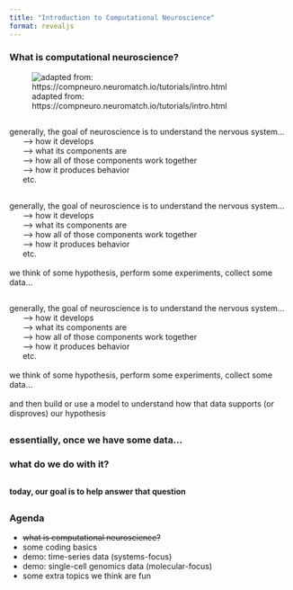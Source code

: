 ```yaml
---
title: "Introduction to Computational Neuroscience"
format: revealjs
---
```


### What is computational neuroscience? 
![adapted from: https://compneuro.neuromatch.io/tutorials/intro.html](./images/ConceptMap.png)

## 
| generally, the goal of neuroscience is to understand the nervous system...
|       --> how it develops
|       --> what its components are 
|       --> how all of those components work together
|       --> how it produces behavior 
|       etc. 

## 
| generally, the goal of neuroscience is to understand the nervous system...
|       --> how it develops
|       --> what its components are 
|       --> how all of those components work together
|       --> how it produces behavior 
|       etc. 
| 
| we think of some hypothesis, perform some experiments, collect some data... 

## 
| generally, the goal of neuroscience is to understand the nervous system...
|       --> how it develops
|       --> what its components are 
|       --> how all of those components work together
|       --> how it produces behavior 
|       etc. 
| 
| we think of some hypothesis, perform some experiments, collect some data... 
| 
| and then build or use a model to understand how that data supports (or disproves) our hypothesis

##
### essentially, once we have some data... 
###     what do we do with it?

## 
#### today, our goal is to help answer that question

##
### Agenda
- ~~what is computational neuroscience?~~
- some coding basics
- demo: time-series data (systems-focus)
- demo: single-cell genomics data (molecular-focus)
- some extra topics we think are fun 
